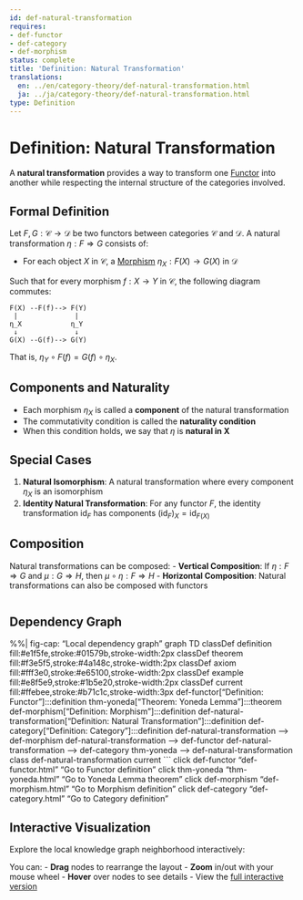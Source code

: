 ```yaml
---
id: def-natural-transformation
requires:
- def-functor
- def-category
- def-morphism
status: complete
title: 'Definition: Natural Transformation'
translations:
  en: ../en/category-theory/def-natural-transformation.html
  ja: ../ja/category-theory/def-natural-transformation.html
type: Definition
---
```


# Definition: Natural Transformation

A **natural transformation** provides a way to transform one [Functor](def-functor.qmd) into another while respecting the internal structure of the categories involved.

## Formal Definition

Let $F, G: \mathcal{C} \to \mathcal{D}$ be two functors between categories $\mathcal{C}$ and $\mathcal{D}$. A natural transformation $\eta: F \Rightarrow G$ consists of:

- For each object $X$ in $\mathcal{C}$, a [Morphism](def-morphism.qmd) $\eta_X: F(X) \to G(X)$ in $\mathcal{D}$

Such that for every morphism $f: X \to Y$ in $\mathcal{C}$, the following diagram commutes:

```
F(X) --F(f)--> F(Y)
 |              |
η_X            η_Y
 ↓              ↓
G(X) --G(f)--> G(Y)
```

That is, $\eta_Y \circ F(f) = G(f) \circ \eta_X$.

## Components and Naturality

- Each morphism $\eta_X$ is called a **component** of the natural transformation
- The commutativity condition is called the **naturality condition**
- When this condition holds, we say that $\eta$ is **natural in X**

## Special Cases

1. **Natural Isomorphism**: A natural transformation where every component $\eta_X$ is an isomorphism
2. **Identity Natural Transformation**: For any functor $F$, the identity transformation $\text{id}_F$ has components $(\text{id}_F)_X = \text{id}_{F(X)}$

## Composition

Natural transformations can be composed:
- **Vertical Composition**: If $\eta: F \Rightarrow G$ and $\mu: G \Rightarrow H$, then $\mu \circ \eta: F \Rightarrow H$
- **Horizontal Composition**: Natural transformations can also be composed with functors

```mermaid
```

## Dependency Graph

%%| fig-cap: "Local dependency graph"
graph TD
    classDef definition fill:#e1f5fe,stroke:#01579b,stroke-width:2px
    classDef theorem fill:#f3e5f5,stroke:#4a148c,stroke-width:2px
    classDef axiom fill:#fff3e0,stroke:#e65100,stroke-width:2px
    classDef example fill:#e8f5e9,stroke:#1b5e20,stroke-width:2px
    classDef current fill:#ffebee,stroke:#b71c1c,stroke-width:3px
    def-functor["Definition: Functor"]:::definition
    thm-yoneda["Theorem: Yoneda Lemma"]:::theorem
    def-morphism["Definition: Morphism"]:::definition
    def-natural-transformation["Definition: Natural Transformation"]:::definition
    def-category["Definition: Category"]:::definition
    def-natural-transformation --> def-morphism
    def-natural-transformation --> def-functor
    def-natural-transformation --> def-category
    thm-yoneda --> def-natural-transformation
    class def-natural-transformation current
```
    click def-functor "def-functor.html" "Go to Functor definition"
    click thm-yoneda "thm-yoneda.html" "Go to Yoneda Lemma theorem"
    click def-morphism "def-morphism.html" "Go to Morphism definition"
    click def-category "def-category.html" "Go to Category definition"

## Interactive Visualization

Explore the local knowledge graph neighborhood interactively:

::: {.graph-viz data-id="def-natural-transformation" data-width="700" data-height="500"}
:::

You can:
- **Drag** nodes to rearrange the layout
- **Zoom** in/out with your mouse wheel
- **Hover** over nodes to see details
- View the [full interactive version](../../output/interactive/def-natural-transformation.html){target="_blank"}
